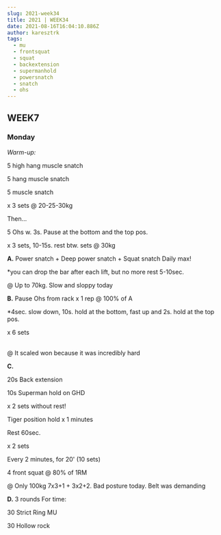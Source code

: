 ```yaml
---
slug: 2021-week34
title: 2021 | WEEK34
date: 2021-08-16T16:04:10.886Z
author: karesztrk
tags:
  - mu
  - frontsquat
  - squat
  - backextension
  - supermanhold
  - powersnatch
  - snatch
  - ohs
---
```

## WEEK7

### Monday

*Warm-up:*

5 high hang muscle snatch

5 hang muscle snatch

5 muscle snatch

x 3 sets @ 20-25-30kg

Then...

5 Ohs w. 3s. Pause at the bottom and the top pos.

x 3 sets, 10-15s. rest btw. sets @ 30kg

**A.** Power snatch + Deep power snatch + Squat snatch Daily max!

\*you can drop the bar after each lift, but no more rest 5-10sec.

@ Up to 70kg. Slow and sloppy today

**B.** Pause Ohs from rack x 1 rep @ 100% of A

\*4sec. slow down, 10s. hold at the bottom, fast up and 2s. hold at the top pos.

x 6 sets

\
@ It scaled won because it was incredibly hard

**C.**

20s Back extension

10s Superman hold on GHD

x 2 sets without rest!

Tiger position hold x 1 minutes

Rest 60sec.

x 2 sets

Every 2 minutes, for 20' (10 sets)

4 front squat @ 80% of 1RM

@ Only 100kg  7x3+1 + 3x2+2. Bad posture today. Belt was demanding

**D.** 3 rounds For time:

30 Strict Ring MU

30 Hollow rock